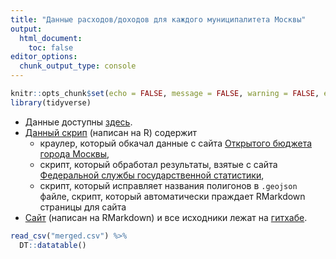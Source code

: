 ```yaml
---
title: "Данные расходов/доходов для каждого муниципалитета Москвы"
output:
  html_document:
    toc: false
editor_options: 
  chunk_output_type: console
---
```


```r
knitr::opts_chunk$set(echo = FALSE, message = FALSE, warning = FALSE, error = FALSE)
library(tidyverse)
```

* Данные доступны [здесь](https://github.com/agricolamz/2018_mosfindata_hackathon_4/raw/master/merged.csv). 
* [Данный скрип](https://raw.githubusercontent.com/agricolamz/2018_mosfindata_hackathon_4/master/crowler_and_data_cleaning.R) (написан на R) содержит
    * краулер, который обкачал данные с сайта [Открытого бюджета города Москвы](budget.mos.ru), 
    * скрипт, который обработал результаты, взятые с сайта [Федеральной службы государственной статистики](http://www.gks.ru/), 
    * cкрипт, который исправляет названия полигонов в `.geojson` файле, скрипт, который автоматически праждает RMarkdown страницы для сайта
* [Cайт](https://agricolamz.github.io/2018_mosfindata_hackathon_4/) (написан на RMarkdown) и все исходники лежат на [гитхабе](https://github.com/agricolamz/2018_mosfindata_hackathon_4).

```r
read_csv("merged.csv") %>% 
  DT::datatable()
```

